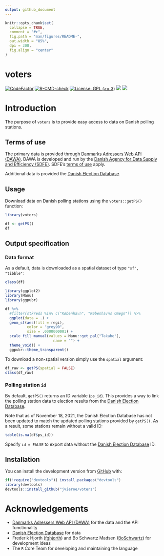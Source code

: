 ```yaml
---
output: github_document
---
```


<!-- README.md is generated from README.Rmd. Please edit that file -->

```r
knitr::opts_chunk$set(
  collapse = TRUE,
  comment = "#>",
  fig.path = "man/figures/README-",
  out.width = "85%",
  dpi = 300,
  fig.align = "center"
)
```

# voters

<!-- badges: start -->
[![CodeFactor](https://www.codefactor.io/repository/github/jvieroe/voters/badge)](https://www.codefactor.io/repository/github/jvieroe/voters)
[![R-CMD-check](https://github.com/jvieroe/voters/workflows/R-CMD-check/badge.svg)](https://github.com/jvieroe/voters/actions)
[![License: GPL (>= 3)](https://img.shields.io/badge/license-GPL (>= 3)-blue.svg)](https://cran.r-project.org/web/licenses/GPL (>= 3))
[![](https://img.shields.io/github/last-commit/https://github.com/jvieroe/voters.svg)](https://github.com/https://github.com/jvieroe/voters/commits/main)
[![](https://img.shields.io/badge/lifecycle-experimental-orange.svg)](https://lifecycle.r-lib.org/articles/stages.html#experimental)
<!-- badges: end -->

# Introduction

The purpose of `voters` is to provide easy access to data on Danish polling stations.

## Terms of use
The primary data is provided through [Danmarks Adressers Web API (DAWA)](https://dawadocs.dataforsyningen.dk/). DAWA is developed and run by the [Danish Agency for Data Supply and Efficiency (SDFE)](https://eng.sdfe.dk/). SDFE's [terms of use](https://download.kortforsyningen.dk/content/vilk%C3%A5r-og-betingelser) apply.

Additional data is provided the [Danish Election Database](https://valgdatabase.dst.dk/?lang=en). 


## Usage

Download data on Danish polling stations using the `voters::getPS()` function:

```r
library(voters)
```

```r
df <- getPS()
df
```

## Output specification

### Data format

As a default, data is downloaded as a spatial dataset of type `"sf", "tibble"`:

```r
class(df)
```

```r
library(ggplot2)
library(Manu)
library(ggpubr)

df %>% 
  #filter(stkreds %in% c("København", "Københavns Omegn")) %>% 
  ggplot(data = .) +
  geom_sf(aes(fill = regi),
          color = "grey90",
          size = .0000000001) +
  scale_fill_manual(values = Manu::get_pal("Takahe"),
                      name = "") +
  theme_void() +
  ggpubr::theme_transparent()

```

To download a non-spatial version simply use the `spatial` argument:

```r
df_raw <- getPS(spatial = FALSE)
class(df_raw)
```


### Polling station `id`

By default, `getPS()` returns an ID variable (`ps_id`). This provides a way to link the polling station data to election results from the [Danish Election Database](https://valgdatabase.dst.dk/?lang=en).

Note that as of November 18, 2021, the Danish Election Database has not been updated to match the updated polling stations provided by `getPS()`. As a result, some stations remain without a valid ID:

```r
table(is.na(df$ps_id))

```
Specify `id = FALSE` to export data without the [Danish Election Database](https://valgdatabase.dst.dk/?lang=en) ID.


## Installation

You can install the development version from [GitHub](https://github.com/) with:

``` r
if(!require("devtools")) install.packages("devtools")
library(devtools)
devtools::install_github("jvieroe/voters")
```

# Acknowledgements

* [Danmarks Adressers Web API (DAWA)](https://dawadocs.dataforsyningen.dk/) for the data and the API functionality
* [Danish Election Database](https://valgdatabase.dst.dk/?lang=en) for data
* Frederik Hjorth ([fghjorth](http://fghjorth.github.io/)) and Bo Schwartz Madsen ([BoSchwartz](https://twitter.com/boschwartz?lang=en)) for development ideas
* The `R` Core Team for developing and maintaining the language

